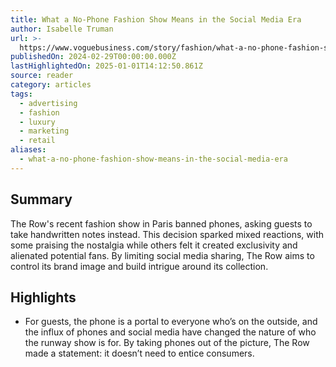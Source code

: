 ```yaml
---
title: What a No-Phone Fashion Show Means in the Social Media Era
author: Isabelle Truman
url: >-
  https://www.voguebusiness.com/story/fashion/what-a-no-phone-fashion-show-means-in-the-social-media-era
publishedOn: 2024-02-29T00:00:00.000Z
lastHighlightedOn: 2025-01-01T14:12:50.861Z
source: reader
category: articles
tags:
  - advertising
  - fashion
  - luxury
  - marketing
  - retail
aliases:
  - what-a-no-phone-fashion-show-means-in-the-social-media-era
---
```

## Summary

The Row's recent fashion show in Paris banned phones, asking guests to take handwritten notes instead. This decision sparked mixed reactions, with some praising the nostalgia while others felt it created exclusivity and alienated potential fans. By limiting social media sharing, The Row aims to control its brand image and build intrigue around its collection.

## Highlights
- For guests, the phone is a portal to everyone who’s on the outside, and the influx of phones and social media have changed the nature of who the runway show is for. By taking phones out of the picture, The Row made a statement: it doesn’t need to entice consumers.
